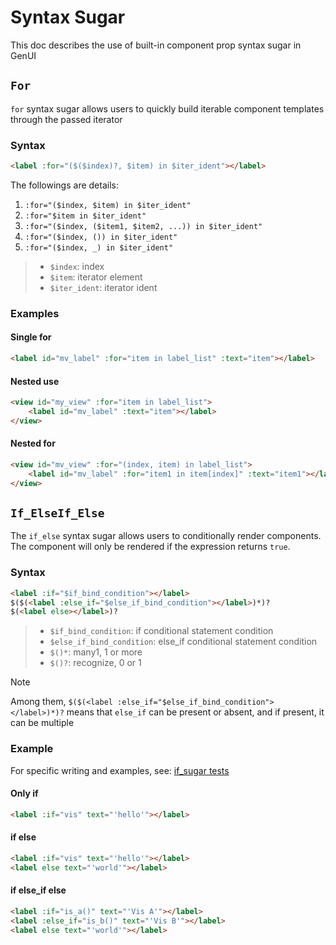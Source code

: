 
# Syntax Sugar

This doc describes the use of built-in component prop syntax sugar in GenUI

## `For`

`for` syntax sugar allows users to quickly build iterable component templates through the passed iterator

### Syntax

```html
<label :for="($($index)?, $item) in $iter_ident"></label>
```

The followings are details:

1. `:for="($index, $item) in $iter_ident"`
2. `:for="$item in $iter_ident"`
3. `:for="($index, ($item1, $item2, ...)) in $iter_ident"`
4. `:for="($index, ()) in $iter_ident"`
5. `:for="($index, _) in $iter_ident"`

> - `$index`: index
> - `$item`: iterator element
> - `$iter_ident`: iterator ident

### Examples

#### Single for

```html
<label id="mv_label" :for="item in label_list" :text="item"></label>
```

#### Nested use

```html
<view id="my_view" :for="item in label_list">
    <label id="mv_label" :text="item"></label>
</view>
```

#### Nested for

```html
<view id="mv_view" :for="(index, item) in label_list">
    <label id="mv_label" :for="item1 in item[index]" :text="item1"></label>
</view>
```

## `If_ElseIf_Else`

The `if_else` syntax sugar allows users to conditionally render components. The component will only be rendered if the expression returns `true`.

### Syntax

```html
<label :if="$if_bind_condition"></label>
$($(<label :else_if="$else_if_bind_condition"></label>)*)?
$(<label else></label>)?
```

> - `$if_bind_condition`: if conditional statement condition
> - `$else_if_bind_condition`: else_if conditional statement condition
> - `$()*`: many1, 1 or more
> - `$()?`: recognize, 0 or 1

> [!NOTE]
>
> Among them, `$($(<label :else_if="$else_if_bind_condition"></label>)*)?` means that `else_if` can be present or absent, and if present, it can be multiple

### Example

For specific writing and examples, see: [if_sugar tests](https://github.com/Privoce/made_with_GenUI/tree/main/tests/if_sugar/views)

#### Only if

```html
<label :if="vis" text="'hello'"></label>
```

#### if else

```html
<label :if="vis" text="'hello'"></label>
<label else text="'world'"></label>
```

#### if else_if else

```html
<label :if="is_a()" text="'Vis A'"></label>
<label :else_if="is_b()" text="'Vis B'"></label>
<label else text="'world'"></label>
```